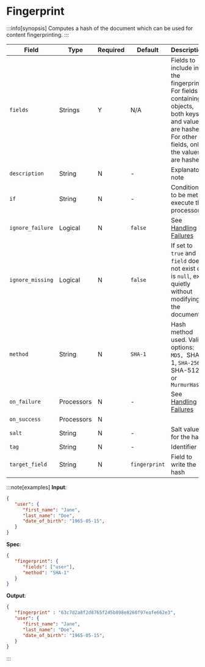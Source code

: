 # Fingerprint

:::info[synopsis]
Computes a hash of the document which can be used for content fingerprinting.
:::

|Field|Type|Required|Default|Description|
|---|---|---|---|---|
|`fields`|Strings|Y|N/A|Fields to include in the fingerprint. For fields containing objects, both keys and values are hashed. For other fields, only the values are hashed|
|`description`|String|N|-|Explanatory note|
|`if`|String|N|-|Condition to be met to execute the processor|
|`ignore_failure`|Logical|N|`false`|See [Handling Failures](../handling-failures.mdx)|
|`ignore_missing`|Logical|N|`false`|If set to `true` and `field` does not exist or is `null`, exit quietly without modifying the document|
|`method`|String|N|`SHA-1`|Hash method used. Valid options: `MD5, `SHA-1, `SHA-256, `SHA-512, or `MurmurHash3`|
|`on_failure`|Processors|N|-|See [Handling Failures](../handling-failures.mdx)|
|`on_success`|Processors|N|||
|`salt`|String|N|-|Salt value for the hash|
|`tag`|String|N|-|Identifier|
|`target_field`|String|N|`fingerprint`|Field to write the hash|

:::note[examples]
**Input**:

```json
{
   "user": {
      "first_name": "Jane",
      "last_name": "Doe",
      "date_of_birth": "1965-05-15",
   }
}
```

**Spec**:

```json
{
   "fingerprint": {
      "fields": ["user"],
      "method": "SHA-1"
   }
}
```

**Output**:

```json
{
   "fingerprint" : "63c7d2a8f2d8765f245b898e8260f97eafe662e3",
   "user": {
      "first_name": "Jane",
      "last_name": "Doe",
      "date_of_birth": "1965-05-15",
   }
}
```
:::
